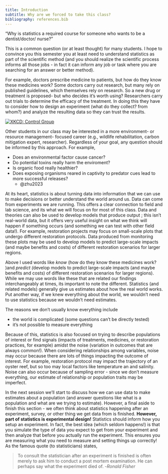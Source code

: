 ```yaml
---
title: Introduction
subtitle: Why are we forced to take this class?
bibliography: references.bib
---
```


"Why is statistics a required course for someone who wants to be a
dentist/doctor/ nurse?"

This is a common question (or at least thought) for many students. I hope to
convince you this semester you at least need to understand statistics as part of
the scientific method (and you should realize the scientific process informs all
those jobs - in fact it can inform any job or task where you are searching for
an answer or better method).

For example, doctors prescribe medicine to patients, but how do they know these
medicines work? Some doctors carry out research, but many rely on published
guidelines, which themselves rely on research. So a new drug or treatment is
proposed- but who decides it's worth using? Researchers carry out trials to
determine the efficacy of the treatment. In doing this they have to consider how
to design an experiment (what do they collect? from whom?) and analyze the
resulting data so they can trust the results.

[![XKCD: Control
Group](https://imgs.xkcd.com/comics/control_group_2x.png){#fig-XKCD2576
fig-align="center"}](https://xkcd.com/2576/)

Other students in our class may be interested in a more environment- or resource
management- focused career (e.g., wildlife rehabilitation, carbon mitigation
expert, researcher). Regardless of your goal, any question should be informed by
this approach. For example,

-   Does an environmental factor cause cancer?
-   Do potential toxins really harm the enviroment?
-   Is organic food really healthier?
-   Does exposing organisms reared in captivity to predator cues lead to more
    successful releases?
    -   @zhu2023

```{=html}
<!--
may add some papers/references here when I figure out zotero integration
-->
```
At its heart, statistics is about turning data into information that we can use
to make decisions or better understand the world around us. Data can come from
experiments we are running. This offers a clear connection to field and lab
science, and its what we will focus on for most of this class. Data and theories
can also be used to develop models that produce output ; this isn't real-world
data, but it offers very useful insight on what we think will happen if
something occurs (and something we can test with other field data!). For
example, restoration projects may focus on small-scale plots that undergo
different restoration protocols. Data produced from monitoring these plots may
be used to develop models to predict large-scale impacts (and maybe benefits and
costs) of different restoration scenarios for larger regions.

Above I used words like *know* (how do they know these medicines work? )and
*predict (*develop models to predict large-scale impacts (and maybe benefits and
costs) of different restoration scenarios for larger regions). While we may use
words like these that are related our findings interchangeably at times, its
important to note the different. Statistics (and related models) generally give
us estimates about how the real world works. Put another way, if we knew
everything about the world, we wouldn't need to use statistics because we
wouldn't need estimates.

The reasons we don't usually know everything include

-   the world is complicated (some questions can't be directly tested)
-   it's not possible to measure everything

Because of this, statistics is also focused on trying to describe populations of
interest or find signals (impacts of treatments, medicines, or restoration
practices, for example) amidst the noise (variation in outcomes that are always
common!). When considering relationships among variables, noise may occur
because there are lots of things impacting the outcome of interest. For example,
restoration protocol may impact the trajectory of an oyster reef, but so too may
local factors like temperature an and salinity. Noise can also occur because of
sampling error - since we don't measure everything, our estimate of relationship
or population traits may be imperfect.

In the next session we'll start to discuss how we can use data to make estimates
about a population (and answer questions like what is a population and what are
we trying to estimate). However, a final aside to finish this section - we often
think about statistics happening after an experiment, survey, or other thing we
get data from is finished. **However, part of statistics is experimental
design!** Statistics should inform how you setup an experiment. In fact, the
best idea (which seldom happens!) is that you simulate the type of data you
expect to get from your experiment and then analyze that before you actually run
the experiment. This ensures you are measuring what you need to measure and
setting things up correctly! As the famous quote (to statisticians) states,

> To consult the statistician after an experiment is finished is often merely to
> ask him to conduct a post mortem examination. He can perhaps say what the
> experiment died of. -*Ronald Fisher*
